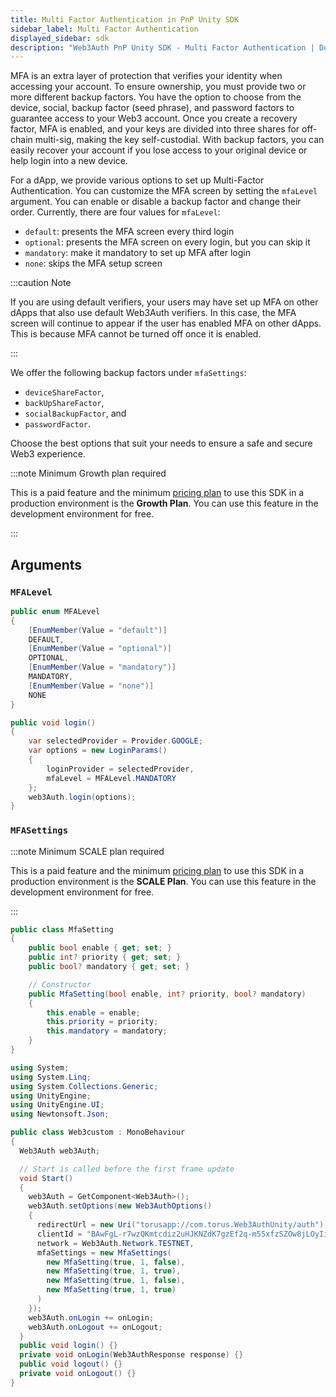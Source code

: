 ```yaml
---
title: Multi Factor Authentication in PnP Unity SDK
sidebar_label: Multi Factor Authentication
displayed_sidebar: sdk
description: "Web3Auth PnP Unity SDK - Multi Factor Authentication | Documentation - Web3Auth"
---
```


MFA is an extra layer of protection that verifies your identity when accessing your account. To ensure ownership, you must provide two or more
different backup factors. You have the option to choose from the device, social, backup factor (seed phrase), and password factors to guarantee access
to your Web3 account. Once you create a recovery factor, MFA is enabled, and your keys are divided into three shares for off-chain multi-sig, making
the key self-custodial. With backup factors, you can easily recover your account if you lose access to your original device or help login into a new
device.

For a dApp, we provide various options to set up Multi-Factor Authentication. You can customize the MFA screen by setting the `mfaLevel` argument. You
can enable or disable a backup factor and change their order. Currently, there are four values for `mfaLevel`:

- `default`: presents the MFA screen every third login
- `optional`: presents the MFA screen on every login, but you can skip it
- `mandatory`: make it mandatory to set up MFA after login
- `none`: skips the MFA setup screen

:::caution Note

If you are using default verifiers, your users may have set up MFA on other dApps that also use default Web3Auth verifiers. In this case, the MFA
screen will continue to appear if the user has enabled MFA on other dApps. This is because MFA cannot be turned off once it is enabled.

:::

We offer the following backup factors under `mfaSettings`:

- `deviceShareFactor`,
- `backUpShareFactor`,
- `socialBackupFactor`, and
- `passwordFactor`.

Choose the best options that suit your needs to ensure a safe and secure Web3 experience.

:::note Minimum Growth plan required

This is a paid feature and the minimum [pricing plan](https://web3auth.io/pricing.html) to use this SDK in a production environment is the **Growth
Plan**. You can use this feature in the development environment for free.

:::

## Arguments

### `MFALevel`

```cs
public enum MFALevel
{
    [EnumMember(Value = "default")]
    DEFAULT,
    [EnumMember(Value = "optional")]
    OPTIONAL,
    [EnumMember(Value = "mandatory")]
    MANDATORY,
    [EnumMember(Value = "none")]
    NONE
}
```

```cs title="Usage"
public void login()
{
    var selectedProvider = Provider.GOOGLE;
    var options = new LoginParams()
    {
        loginProvider = selectedProvider,
		mfaLevel = MFALevel.MANDATORY
    };
    web3Auth.login(options);
}
```

### `MFASettings`

:::note Minimum SCALE plan required

This is a paid feature and the minimum [pricing plan](https://web3auth.io/pricing.html) to use this SDK in a production environment is the **SCALE
Plan**. You can use this feature in the development environment for free.

:::

```cs
public class MfaSetting
{
    public bool enable { get; set; }
    public int? priority { get; set; }
    public bool? mandatory { get; set; }

    // Constructor
    public MfaSetting(bool enable, int? priority, bool? mandatory)
    {
        this.enable = enable;
        this.priority = priority;
        this.mandatory = mandatory;
    }
}
```

```cs title="Usage"
using System;
using System.Linq;
using System.Collections.Generic;
using UnityEngine;
using UnityEngine.UI;
using Newtonsoft.Json;

public class Web3custom : MonoBehaviour
{
  Web3Auth web3Auth;

  // Start is called before the first frame update
  void Start()
  {
    web3Auth = GetComponent<Web3Auth>();
    web3Auth.setOptions(new Web3AuthOptions()
    {
      redirectUrl = new Uri("torusapp://com.torus.Web3AuthUnity/auth"),
      clientId = "BAwFgL-r7wzQKmtcdiz2uHJKNZdK7gzEf2q-m55xfzSZOw8jLOyIi4AVvvzaEQO5nv2dFLEmf9LBkF8kaq3aErg",
      network = Web3Auth.Network.TESTNET,
      mfaSettings = new MfaSettings(
        new MfaSetting(true, 1, false),
        new MfaSetting(true, 1, true),
        new MfaSetting(true, 1, false),
        new MfaSetting(true, 1, true)
      )
    });
    web3Auth.onLogin += onLogin;
    web3Auth.onLogout += onLogout;
  }
  public void login() {}
  private void onLogin(Web3AuthResponse response) {}
  public void logout() {}
  private void onLogout() {}
}

```
